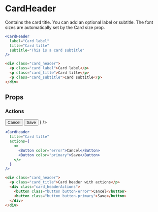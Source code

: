 ---
---



# CardHeader

Contains the card title. You can add an optional label or subtitle. The font sizes are automatically set by the Card size prop.

<DocLinks
  figma="https://www.figma.com/design/bEeQ97jqZFWepD0x4oU5k7/Pallote?node-id=2813-7079&t=ZYFabUeMuvoaOdby-11"
  storybook="https://react.pallote.com/?path=/docs/components-cardheader--docs"
/>

<div class="docs_block">
  <Card transparent>
    <CardHeader
      label="Card label"
      title="Card title"
      subtitle="This is a card subtitle"
    />
  </Card>
</div>

<Tabs groupId="package" queryString>
  <TabItem value="react" label="React">

```jsx
<CardHeader
  label="Card label"
  title="Card title"
  subtitle="This is a card subtitle"
/>
```
  </TabItem>
  <TabItem value="css" label="CSS">

```html
<div class="card_header">
  <p class="card_label">Card label</p>
  <p class="card_title">Card title</p>
  <p class="card_subtitle">Card subtitle</p>
</div>
```
  </TabItem>
</Tabs>

## Props

### Actions

<div class="docs_block">
  <Card>
    <CardHeader
      title="Card header with actions"
      actions={
        <>
          <Button color="error">Cancel</Button>
          <Button color="primary">Save</Button>
        </>
      }
    />
  </Card>
</div>

<Tabs groupId="package" queryString>
   <TabItem value="react" label="React">
  
```jsx
<CardHeader
  title="Card title"
  actions={
    <>
      <Button color="error">Cancel</Button>
      <Button color="primary">Save</Button>
    </>
  }
/>
```
  </TabItem>
  <TabItem value="css" label="CSS">

```html
<div class="card_header">
  <p class="card_title">Card header with actions</p>
  <div class="card_headerActions">
    <button class="button button-error">Cancel</button>
    <button class="button button-primary">Save</button>
  </div>
</div>
```
  </TabItem>
</Tabs>
